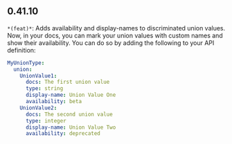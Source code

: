 ## 0.41.10
`*(feat)*`: Adds availability and display-names to discriminated union values. Now, in your docs, you can mark your union values
with custom names and show their availability. You can do so by adding the following to your API definition:
```yml
MyUnionType:
  union:
    UnionValue1:
      docs: The first union value
      type: string
      display-name: Union Value One
      availability: beta
    UnionValue2:
      docs: The second union value
      type: integer
      display-name: Union Value Two
      availability: deprecated
```


